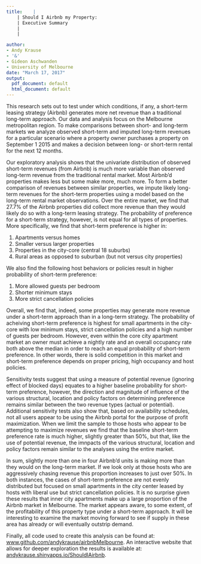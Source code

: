 ```yaml
---
title:    |
    | Should I Airbnb my Property:    
    | Executive Summary
    |   
    |  

author:
- Andy Krause
- '&'
- Gideon Aschwanden
- University of Melbourne
date: "March 17, 2017"
output:
  pdf_document: default
  html_document: default
---
```


This research sets out to test under which conditions, if any, a short-term leasing strategy (Airbnb) generates more net revenue than a traditional long-term approach.  Our data and analysis focus on the Melbourne metropolitan region.  To make comparisons between short- and long-term markets we analyze observed short-term and imputed long-term revenues for a particular scenario where a property owner purchases a property on September 1 2015 and makes a decision between long- or short-term rental for the next 12 months.  

Our exploratory analysis shows that the univariate distribution of observed short-term revenues (from Airbnb) is much more variable than observed long-term revenue from the traditional rental market.  Most Airbnb'd properties makes less but some make more, much more. To form a better comparison of revenues between similar properties, we impute likely long-term revenues for the short-term properties using a model based on the long-term rental market observations. Over the entire market, we find that 27.7\% of the Airbnb properties did collect more revenue than they would likely do so with a long-term leasing strategy.  The probability of preference for a short-term strategy, however, is not equal for all types of properties.  More specifically, we find that short-term preference is higher in:

1. Apartments versus homes
2. Smaller versus larger properties
3. Properties in the city-core (central 18 suburbs)
4. Rural areas as opposed to suburban (but not versus city properties)

We also find the following host behaviors or policies result in higher probability of short-term preference:

1. More allowed guests per bedroom
2. Shorter minimum stays
3. More strict cancellation policies

Overall, we find that, indeed, some properties may generate more revenue under a short-term approach than in a long-term strategy. The probability of acheiving short-term preference is highest for small apartments in the city-core with low minimum stays, strict cancellation policies and a high number of guests per bedroom. However, even within the core city apartment market an owner must achieve a nightly rate and an overall occupancy rate both above the median in order to reach an equal probability of short-term preference.  In other words, there is solid competition in this market and short-term preference depends on proper pricing, high occupancy and host policies.  

Sensitivity tests suggest that using a measure of potential revenue (ignoring effect of blocked days) equates to a higher baseline probability for short-term preference, however, the direction and magnitude of influence of the various structural, location and policy factors on determining preference remains similar between the two revenue types (actual or potential).  Additional sensitivity tests also show that, based on availability schedules, not all users appear to be using the Airbnb portal for the purpose of profit maximization.  When we limit the sample to those hosts who appear to be attempting to maximize revenues we find that the baseline short-term preference rate is much higher, slightly greater than 50\%, but that, like the use of potential revenue, the imnpacts of the various structural, location and policy factors remain similar to the analyses using the entire market.  

In sum, slightly more than one in four Airbnb'd units is making more than they would on the long-term market.  If we look only at those hosts who are aggressively chasing revenue this proportion increases to just over 50\%.  In both instances, the cases of short-term preference are not evenly distributed but focused on small apartments in the city center leased by hosts with liberal use but strict cancellation policies. It is no surprise given these results that inner city apartments make up a large proportion of the Airbnb market in Melbourne.  The market appears aware, to some extent, of the profitability of this property type under a short-term approach.  It will be interesting to examine the market moving forward to see if supply in these area has already or will eventually outstrip demand.  

Finally, all code used to create this analysis can be found at:  [www.github.com/andykrause/airbnbMelbourne](https://www.github.com/andykrause/airbnbMelbourne).  An interactive website that allows for deeper exploration the results is available at: [andykrause.shinyapps.io/ShouldIAirbnb](https://andykrause.shinyapps.io/ShouldIAirbnb).

